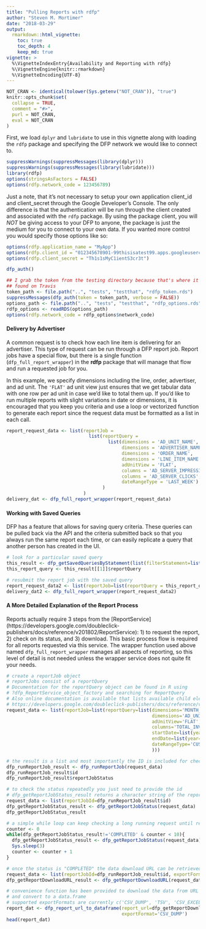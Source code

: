 ```yaml
---
title: "Pulling Reports with rdfp"
author: "Steven M. Mortimer"
date: "2018-03-29"
output:
  rmarkdown::html_vignette:
    toc: true
    toc_depth: 4
    keep_md: true
vignette: >
  %\VignetteIndexEntry{Availability and Reporting with rdfp}
  %\VignetteEngine{knitr::rmarkdown}
  %\VignetteEncoding{UTF-8}
---
```


```r
NOT_CRAN <- identical(tolower(Sys.getenv("NOT_CRAN")), "true")
knitr::opts_chunk$set(
  collapse = TRUE,
  comment = "#>",
  purl = NOT_CRAN,
  eval = NOT_CRAN
)
```

First, we load `dplyr` and `lubridate` to use in this vignette along with loading 
the `rdfp` package and specifying the DFP network we would like to connect to. 

```r
suppressWarnings(suppressMessages(library(dplyr)))
suppressWarnings(suppressMessages(library(lubridate)))
library(rdfp)
options(stringsAsFactors = FALSE)
options(rdfp.network_code = 123456789)
```

Just a note, that it's not necessary to setup your own application client_id and 
client_secret through the Google Developer's Console. The only difference is that 
the authentication will be run through the client created and associated with the 
`rdfp` package. By using the package client, you will *NOT* be giving access to 
your DFP to anyone, the package is just the medium for you to connect to 
your own data. If you wanted more control you would specify those options like so: 

```r
options(rdfp.application_name = "MyApp")
options(rdfp.client_id = "012345678901-99thisisatest99.apps.googleusercontent.com")
options(rdfp.client_secret = "Th1s1sMyC1ientS3cr3t")

dfp_auth()
```

```r
## I grab the token from the testing directory because that's where it is to be
## found on Travis
token_path <- file.path("..", "tests", "testthat", "rdfp_token.rds")
suppressMessages(dfp_auth(token = token_path, verbose = FALSE))
options_path <- file.path("..", "tests", "testthat", "rdfp_options.rds")
rdfp_options <- readRDS(options_path)
options(rdfp.network_code = rdfp_options$network_code)
```

#### Delivery by Advertiser

A common request is to check how each line item is delivering for an advertiser. 
This type of request can be run through a DFP report job. Report jobs have a 
special flow, but there is a single function (`dfp_full_report_wrapper`) in 
the **rdfp** package that will manage that flow and run a requested job for you. 

In this example, we specify dimensions including the line, order, advertiser, 
and ad unit. The `'FLAT'` ad unit view just ensures that we get tabular data 
with one row per ad unit in case we'd like to total them up. If you'd like to 
run multiple reports with slight variations in date or dimensions, it is encouraged 
that you keep you criteria and use a loop or vectorized function to generate 
each report since the request data must be formatted as a list in each call.

```r
report_request_data <- list(reportJob =
                              list(reportQuery =
                                     list(dimensions = 'AD_UNIT_NAME',
                                          dimensions = 'ADVERTISER_NAME',
                                          dimensions = 'ORDER_NAME',
                                          dimensions = 'LINE_ITEM_NAME',
                                          adUnitView = 'FLAT',
                                          columns = 'AD_SERVER_IMPRESSIONS', 
                                          columns = 'AD_SERVER_CLICKS',
                                          dateRangeType = 'LAST_WEEK')
                                   )
                            )
delivery_dat <- dfp_full_report_wrapper(report_request_data)
```

#### Working with Saved Queries

DFP has a feature that allows for saving query criteria. These queries can be 
pulled back via the API and the criteria submitted back so that you always 
run the same report each time, or can easily replicate a query that another person 
has created in the UI.

```r
# look for a particular saved query
this_result <- dfp_getSavedQueriesByStatement(list(filterStatement=list(query="WHERE id = 936165016")), as_df=FALSE)
this_report_query <- this_result[[1]]$reportQuery

# resubmit the report job with the saved query
report_request_data2 <- list(reportJob=list(reportQuery = this_report_query))
delivery_dat2 <- dfp_full_report_wrapper(report_request_data2)
```

#### A More Detailed Explanation of the Report Process

Reports actually require 3 steps from the [ReportService] (https://developers.google.com/doubleclick-publishers/docs/reference/v201802/ReportService): 
1) to request the report, 2) check on its status, and 3) download. This basic process flow 
is required for all reports requested via this service. The wrapper function used above
named `dfp_full_report_wrapper` manages all aspects of reporting, so this level of
detail is not needed unless the wrapper service does not quite fit your needs.

```r

# create a reportJob object
# reportJobs consist of a reportQuery
# Documentation for the reportQuery object can be found in R using 
# ?dfp_ReportService_object_factory and searching for ReportQuery
# Also online documentation is available that lists available child elements for reportQuery
# https://developers.google.com/doubleclick-publishers/docs/reference/v201802/ReportService.ReportQuery
request_data <- list(reportJob=list(reportQuery=list(dimensions='MONTH_AND_YEAR', 
                                                     dimensions='AD_UNIT_ID',
                                                     adUnitView='FLAT',
                                                     columns='TOTAL_INVENTORY_LEVEL_IMPRESSIONS', 
                                                     startDate=list(year=2018, month=10, day=1),
                                                     endDate=list(year=2018, month=10, day=31),
                                                     dateRangeType='CUSTOM_DATE'
                                                     )))

# the result is a list and most importantly the ID is included for checking its status
dfp_runReportJob_result <- dfp_runReportJob(request_data)
dfp_runReportJob_result$id
dfp_runReportJob_result$reportJobStatus

# to check the status repeatedly you just need to provide the id
# dfp_getReportJobStatus_result returns a character string of the reportJob status
request_data <- list(reportJobId=dfp_runReportJob_result$id)
dfp_getReportJobStatus_result <- dfp_getReportJobStatus(request_data)
dfp_getReportJobStatus_result

# a simple while loop can keep checking a long running request until ready
counter <- 0
while(dfp_getReportJobStatus_result!='COMPLETED' & counter < 10){
  dfp_getReportJobStatus_result <- dfp_getReportJobStatus(request_data)
  Sys.sleep(3)
  counter <- counter + 1
}

# once the status is "COMPLETED" the data download URL can be retrieved
request_data <- list(reportJobId=dfp_runReportJob_result$id, exportFormat='CSV_DUMP')
dfp_getReportDownloadURL_result <- dfp_getReportDownloadURL(request_data)

# convenience function has been provided to download the data from URL
# and convert to a data.frame
# supported exportFormats are currently c('CSV_DUMP', 'TSV', 'CSV_EXCEL')
report_dat <- dfp_report_url_to_dataframe(report_url=dfp_getReportDownloadURL_result, 
                                          exportFormat='CSV_DUMP')
head(report_dat)

```
